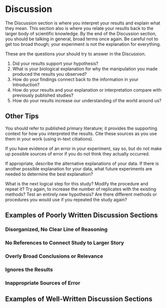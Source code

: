 # Discussion

The Discussion section is where you interpret your results and explain what they mean. This section also is where you relate your results back to the larger body of scientific knowledge. By the end of the Discussion section, you should be talking in general, broad terms once again. Be careful not to get too broad though; your experiment is not the explanation for everything. 

These are the questions your should try to answer in the Discussion.

1. Did your results support your hypothesis?
2. What is your biological explanation for why the manipulation you made produced the results you observed?
3. How do your findings connect back to the information in your Introduction?
4. How do your results and your explanation or interpretation compare with previously published studies?
5. How do your results increase our understanding of the world around us?


## Other Tips

You should refer to published primary literature; it provides the supporting context for how you interpreted the results. Cite these sources as you use them in your work (using in-text citiations). 

If you have evidence of an error in your experiment, say so, but do not make up possible sources of error if you do not think they actually occurred. 

If appropriate, describe the alternative explanations of your data. If there is another possible explanation for your data, what future experiments are needed to determine the best explanation?

What is the next logical step for this study? Modify the procedure and repeat it? Try again, to increase the number of replicates with the existing methods? Test an entirely new hypothesis? Are there different methods or procedures you would use if you repeated the study again? 


## Examples of Poorly Written Discussion Sections

### Disorganized, No Clear Line of Reasoning


### No References to Connect Study to Larger Story


### Overly Broad Conclusions or Relevance


### Ignores the Results


### Inappropriate Sources of Error


## Examples of Well-Written Discussion Sections


